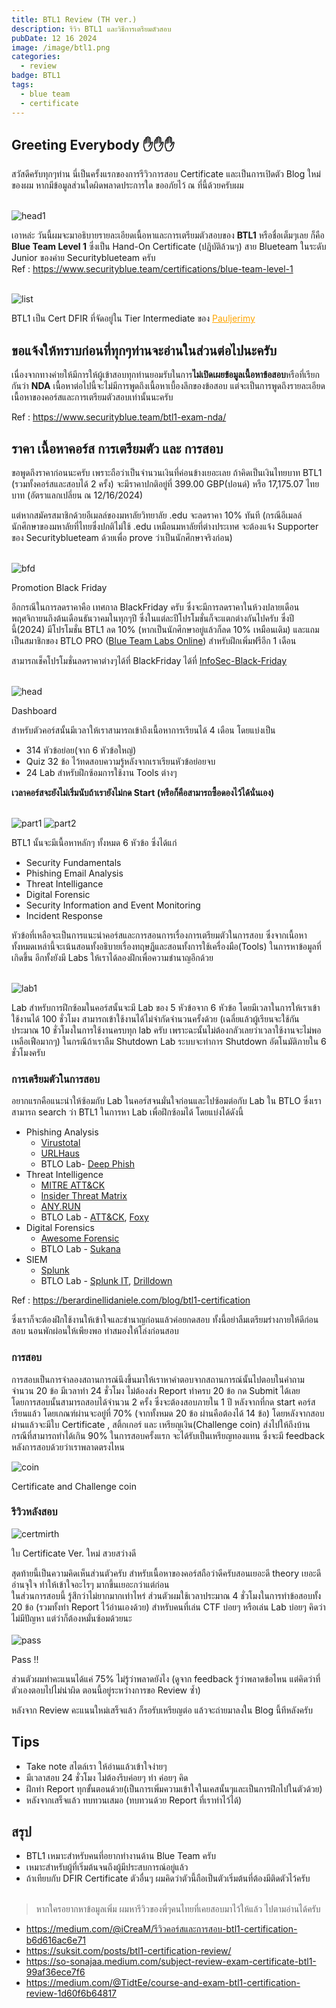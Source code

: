 ```yaml
---
title: BTL1 Review (TH ver.)
description: รีวิว BTL1 และวิธีการเตรียมตัวสอบ
pubDate: 12 16 2024
image: /image/btl1.png
categories:
  - review
badge: BTL1
tags:
  - blue team
  - certificate
---
```


## Greeting Everybody ✋✋✋
สวัสดีครับทุกๆท่าน นี่เป็นครั้งแรกของการรีวิวการสอบ Certificate และเป็นการเปิดตัว Blog ใหม่ของผม หากมีข้อมูลส่วนใดผิดพลาดประการใด ขออภัยไว้ ณ ที่นี้ด้วยครับผม  <br /><br />

![head1](/image/cert.png) <br />

เอาหล่ะ วันนี้ผมจะมาอธิบายรายละเอียดเนื้อหาและการเตรียมตัวสอบของ **BTL1** หรือชื่อเต็มๆเลย ก็คือ **Blue Team Level 1** ซึ่งเป็น Hand-On Certificate (ปฎิบัติล้วนๆ) สาย Blueteam ในระดับ Junior ของค่าย Securityblueteam ครับ <br />
Ref : https://www.securityblue.team/certifications/blue-team-level-1 <br /><br />

<div style={{ display: "flex", flexDirection: "column", alignItems: "center", paddingLeft: "2rem" }}>
  <img src="/image/list.png" alt="list" style={{ maxWidth: "100%", height: "auto" }} />
  <p style={{ fontSize: "0.9rem", color: "gray", marginTop: "0.5rem", textAlign: "center" }}>
    BTL1 เป็น Cert DFIR ที่จัดอยู่ใน Tier Intermediate ของ <a href="https://pauljerimy.com/security-certification-roadmap/" style="color: Orange; text-decoration: underline;">Pauljerimy</a>
  </p>
</div>



## ขอแจ้งให้ทราบก่อนที่ทุกๆท่านจะอ่านในส่วนต่อไปนะครับ
เนื่องจากทางค่ายให้มีการให้ผู้เข้าสอบทุกท่านยอมรับในการ**ไม่เปิดเผยข้อมูลเนื้อหาข้อสอบ**หรือที่เรียกกันว่า **NDA** เนื้อหาต่อไปนี้จะไม่มีการพูดถึงเนื้อหาเบื้องลึกของข้อสอบ แต่จะเป็นการพูดถึงรายละเอียดเนื้อหาของคอร์สและการเตรียมตัวสอบเท่านั้นนะครับ

Ref : https://www.securityblue.team/btl1-exam-nda/

## **ราคา เนื้อหาคอร์ส การเตรียมตัว และ การสอบ**

ขอพูดถึงราคาก่อนนะครับ เพราะถือว่าเป็นจำนวนเงินที่ค่อนข้างเยอะเลย ถ้าคิดเป็นเงินไทยบาท
BTL1 (รวมทั้งคอร์สและสอบได้ 2 ครั้ง) จะมีราคาปกติอยู่ที่ 399.00 GBP(ปอนด์) หรือ 17,175.07 ไทยบาท (อัตราแลกเปลี่ยน ณ 12/16/2024)

แต่หากสมัครสมาชิกด้วยอีเมลล์ของมหาลัยวิทยาลัย .edu จะลดราคา 10% ทันที (กรณีอีเมลล์นักศึกษาของมหาลัยที่ไทยซึ่งปกติไม่ใช้ .edu เหมือนมหาลัยที่ต่างประเทศ จะต้องแจ้ง Supporter ของ Securityblueteam ด้วยเพื่อ prove ว่าเป็นนักศึกษาจริงก่อน) <br /><br />

<div style={{ display: "flex", flexDirection: "column", alignItems: "center", paddingLeft: "1rem" }}>
  <img src="/image/bfd1.png" alt="bfd" style={{ maxWidth: "100%", height: "auto" }} />
  <p style={{ fontSize: "0.9rem", color: "gray", marginTop: "0.1rem", textAlign: "center" }}>
    Promotion Black Friday
  </p>
</div>

อีกกรณีในการลดราคาคือ เทศกาล BlackFriday ครับ ซึ่งจะมีการลดราคาในห้วงปลายเดือนพฤศจิกายนถึงต้นเดือนธันวาคมในทุกๆปี ซึ่งในแต่ละปีโปรโมชั่นก็จะแตกต่างกันไปครับ ซึ่งปีนี้(2024) มีโปรโมชั่น BTL1 ลด 10% (หากเป็นนักศึกษาอยู่แล้วก็ลด 10% เหมือนเดิม) และแถมเป็นสมาชิกของ BTLO PRO ([Blue Team Labs Online](https://blueteamlabs.online)) สำหรับฝึกเพิ่มฟรีอีก 1 เดือน  

สามารถเช็คโปรโมชั่นลดราคาต่างๆได้ที่ BlackFriday ได้ที่ [InfoSec-Black-Friday](https://github.com/0x90n/InfoSec-Black-Friday/) <br /><br />

<div style={{ display: "flex", flexDirection: "column", alignItems: "center", paddingLeft: "1rem" }}>
  <img src="/image/head1.png" alt="head" style={{ maxWidth: "100%", height: "auto" }} />
  <p style={{ fontSize: "0.9rem", color: "gray", marginTop: "0.1rem", textAlign: "center" }}>
    Dashboard
  </p>
</div>

สำหรับตัวคอร์สนั้นมีเวลาให้เราสามารถเข้าถึงเนื้อหาการเรียนได้ 4 เดือน โดยแบ่งเป็น
- 314 หัวข้อย่อย(จาก 6 หัวข้อใหญ่)
- Quiz 32 ข้อ ไว้ทดสอบความรู้หลังจากเราเรียนหัวข้อย่อยจบ
- 24 Lab สำหรับฝึกซ้อมการใช้งาน Tools ต่างๆ 

**เวลาคอร์สจะยังไม่เริ่มนับถ้าเรายังไม่กด Start (หรือก็คือสามารถซื้อดองไว้ได้นั่นเอง)**
<br /><br />

![part1](/image/part1.png)
![part2](/image/part2.png) <br />

BTL1 นั้นจะมีเนื้อหาหลักๆ ทั้งหมด 6 หัวข้อ ซึ่งได้แก่
- Security Fundamentals
- Phishing Email Analysis
- Threat Intelligance
- Digital Forensic
- Security Information and Event Monitoring
- Incident Response

หัวข้อที่เหลือจะเป็นการแนะนำคอร์สและการสอนการเรื่องการเตรียมตัวในการสอบ
ซึ่งจากเนื้อหาทั้งหมดเหล่านี้จะเน้นสอนทั้งอธิบายเรื่องทฤษฎีและสอนทั้งการใช้เครื่องมือ(Tools) ในการหาข้อมูลที่เกิดขึ้น อีกทั้งยังมี Labs ให้เราได้ลองฝึกเพื่อความชำนาญอีกด้วย <br /><br />


![lab1](/image/lab1.png) <br />


Lab สำหรับการฝึกซ้อมในคอร์สนั้นจะมี Lab ของ 5 หัวข้อจาก 6 หัวข้อ โดยมีเวลาในการให้เราเข้าใช้งานได้ 100 ชั่วโมง สามารถเข้าใช้งานได้ไม่จำกัดจำนวนครั้งด้วย (เฉลี่ยแล้วผู้เรียนจะใช้กันประมาณ 10 ชั่วโมงในการใช้งานครบทุก lab ครับ เพราะฉะนั้นไม่ต้องกลัวเลยว่าเวลาใช้งานจะไม่พอ เหลือเฟือมากๆ) ในกรณีถ้าเราลืม Shutdown Lab ระบบจะทำการ Shutdown อัตโนมัติภายใน 6 ชั่วโมงครับ <br />

### **การเตรียมตัวในการสอบ**

อยากแรกคือแนะนำให้ซ้อมกับ Lab ในคอร์สจนมั่นใจก่อนและไปซ้อมต่อกับ Lab ใน BTLO ซึ่งเราสามารถ search ว่า BTL1 ในการหา Lab เพื่อฝึกซ้อมได้
โดยแบ่งได้ดังนี้

- Phishing Analysis
  - [Virustotal](https://www.virustotal.com/gui/)
  - [URLHaus](https://urlhaus.abuse.ch/)
  - BTLO Lab- [Deep Phish](https://blueteamlabs.online/home/investigation/deep-phish-567b38a0ef)
- Threat Intelligence
  - [MITRE ATT&CK](https://attack.mitre.org/)
  - [Insider Threat Matrix](https://insiderthreatmatrix.org)
  - [ANY.RUN](https://any.run)
  - BTLO Lab - [ATT&CK](https://blueteamlabs.online/home/challenge/attck-0e4914db5d), [Foxy](https://blueteamlabs.online/home/investigation/foxy-45e69136ae)
- Digital Forensics
  - [Awesome Forensic](https://github.com/cugu/awesome-forensics)
  - BTLO Lab - [Sukana](https://blueteamlabs.online/home/investigation/sukana-3e7d31b12a)
- SIEM
  - [Splunk](https://docs.splunk.com/Documentation)
  - BTLO Lab - [Splunk IT](https://blueteamlabs.online/home/investigation/splunk-it-0aae63055a), [Drilldown](https://blueteamlabs.online/home/investigation/drilldown-db9ea241de)

Ref : https://berardinellidaniele.com/blog/btl1-certification

ซึ่งเราก็จะต้องฝึกใช้งานให้เข้าใจและชำนาญก่อนแล้วค่อยกดสอบ ทั้งนี้อย่าลืมเตรียมร่างกายให้ดีก่อนสอบ นอนพักผ่อนให้เพียงพอ ทำสมองให้โล่งก่อนสอบ <br />

### **การสอบ**
การสอบเป็นการจำลองสถานการณ์นึงขึ้นมาให้เราหาคำตอบจากสถานการณ์นั้นไปตอบในคำถามจำนวน 20 ข้อ มีเวลาทำ 24 ชั่วโมง ไม่ต้องส่ง Report ทำครบ 20 ข้อ กด Submit ได้เลย<br />
โดยการสอบนั้นสามารถสอบได้จำนวน 2 ครั้ง  ซึ่งจะต้องสอบภายใน 1 ปี หลังจากที่กด start คอร์สเรียนแล้ว โดยเกณฑ์ผ่านจะอยู่ที่ 70% (จากทั้งหมด 20 ข้อ ผ่านคือต้องได้ 14 ข้อ) โดยหลังจากสอบผ่านแล้วจะมีใบ Certificate , สติ้กเกอร์ และ เหรียญเงิน(Challenge coin) ส่งไปให้ถึงบ้าน
กรณีที่สามารถทำได้เกิน 90% ในการสอบครั้งแรก จะได้รับเป็นเหรียญทองแทน ซึ่งจะมี feedback หลังการสอบด้วยว่าเราพลาดตรงไหน<br />
<div style={{ display: "flex", flexDirection: "column", alignItems: "center", paddingLeft: "1rem" }}>
  <img src="/image/coin.webp" alt="coin" style={{ maxWidth: "100%", height: "auto" }} />
  <p style={{ fontSize: "0.9rem", color: "gray", marginTop: "0.1rem", textAlign: "center" }}>
    Certificate and Challenge coin
  </p>
</div>

### **รีวิวหลังสอบ**
<div style={{ display: "flex", flexDirection: "column", alignItems: "center", paddingLeft: "1rem" }}>
  <img src="/image/mirthcert.png" alt="certmirth" style={{ maxWidth: "100%", height: "auto" }} />
  <p style={{ fontSize: "0.9rem", color: "gray", marginTop: "0.1rem", textAlign: "center" }}>
    ใบ Certificate Ver. ใหม่ สวยสว่างดี
  </p>
</div>
สุดท้ายนี้เป็นความคิดเห็นส่วนตัวครับ 
สำหรับเนื้อหาของคอร์สถือว่าดีครับสอนเยอะดี theory เยอะดีอ่านจุใจ ทำให้เข้าใจอะไรๆ มากขึ้นเยอะกว่าแต่ก่อน <br />
ในส่วนการสอบนี้ รู้สึกว่าไม่ยากมากเท่าไหร่ ส่วนตัวผมใช้เวลาประมาณ 4 ชั่วโมงในการทำข้อสอบทั้ง 20 ข้อ (รวมทั้งทำ Report ไว้อ่านเองด้วย) สำหรับคนที่เล่น CTF บ่อยๆ หรือเล่น Lab บ่อยๆ คิดว่าไม่มีปัญหา แต่ว่าก็ต้องหมั่นซ้อมด้วยนะ <br /><br />

<div style={{ display: "flex", flexDirection: "column", alignItems: "center", paddingLeft: "1rem" }}>
  <img src="/image/pass.png" alt="pass" style={{ maxWidth: "100%", height: "auto" }} />
  <p style={{ fontSize: "0.9rem", color: "gray", marginTop: "0.1rem", textAlign: "center" }}>
    Pass !!
  </p>
</div>
ส่วนตัวผมทำคะแนนได้แค่ 75% ไม่รู้ว่าพลาดยังไง (ดูจาก feedback รู้ว่าพลาดข้อไหน แต่คิดว่าที่ตัวเองตอบไปไม่น่าผิด ตอนนี้อยู่ระหว่างการขอ Review ซ้ำ)

หลังจาก Review คะแนนใหม่เสร็จแล้ว ก็รอรับเหรียญต่อ แล้วจะถ่ายมาลงใน Blog นี้ทีหลังครับ

## **Tips**
- Take note สไตล์เรา ให้อ่านแล้วเข้าใจง่ายๆ 
- มีเวลาสอบ 24 ชั่วโมง ไม่ต้องรีบค่อยๆ ทำ ค่อยๆ คิด 
- ฝึกทำ Report ทุกขั้นตอนด้วย(เป็นการเพิ่มความเข้าใจในเคสนั้นๆและเป็นการฝึกไปในตัวด้วย)
- หลังจากเสร็จแล้ว ทบทวนเสมอ (ทบทวนด้วย Report ที่เราทำไว้ได้)

## **สรุป**
- BTL1 เหมาะสำหรับคนที่อยากทำงานด้าน Blue Team ครับ
- เหมาะสำหรับผู้ที่เริ่มต้นจนถึงผู้มีประสบการณ์อยู่แล้ว
- ถ้าเทียบกับ DFIR Certificate ตัวอื่นๆ ผมคิดว่าตัวนี้ถือเป็นตัวเริ่มต้นที่ต้องมีติดตัวไว้ครับ <br /><br />
> หากใครอยากหาข้อมูลเพิ่ม ผมหารีวิวของพี่ๆคนไทยที่เคยสอบมาไว้ให้แล้ว ไปตามอ่านได้ครับ
- https://medium.com/@iCreaM/รีวิวคอร์สและการสอบ-btl1-certification-b6d616ac6e71
- https://suksit.com/posts/btl1-certification-review/
- https://so-sonajaa.medium.com/subject-review-exam-certificate-btl1-99af36ece7f6
- https://medium.com/@TidtEe/course-and-exam-btl1-certification-review-1d60f6b64817

<LinkCard
  title="Mirthz"
  desc="ขอบคุณทุกท่านที่อ่านจนจบ หลังจากนี้จะตั้งใจเขียน Blog เรื่อยๆ ค้าบบบ😽"
  url="https://mirthz.xyz"
  img="/Nyan_Cat_Human_ver.webp"
/>
